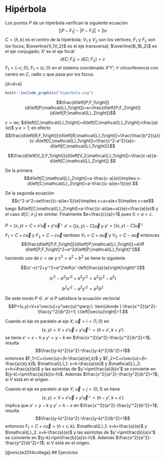 # Hipérbola

Los puntos $P$ de un hipérbola  verifican la siguiente ecuación
$$\left|\left|P-F_1\right|-\left|P-F_1\right|\right|=2a$$
$C=(h,k)$ es el centro de la hipérbola; $V_1$ y $V_2$ son los vértices; $F_1$ y $F_2$
son los focos; $\overline{V_1V_2}$ es el eje transversal; $\overline{B_1B_2}$ es el eje conjugado; $X'$ es el eje focal
$$d\left[C;F_1\right]=d\left[C;F_2\right]=c$$
$F_1=(-c,0)$; $F_1=(c,0)$ en el sistema coordenado $X'Y'$; $\mathcal{C}$ circunferencia con centro en $C$, radio $c$ que pasa por los focos.

\[d\left[V_1;C\right]=d\left[V_2;C\right]=a\]


```r
knitr::include_graphics("hiperbola.svg")
```
$$\frac{d\left[P;F_1\right]}{d\left[P;\mathcal{L}_1\right]}=e=\frac{d\left[P;F_2\right]}{d\left[P;\mathcal{L}_2\right]}$$

$c=ae$; $d\left[C;\mathcal{L}_1\right]=d\left[C;\mathcal{L}_2\right]=\frac{a}{e}$ y $e>1$; en efecto $$\frac{d\left[R;F_1\right]}{d\left[R;\mathcal{L}_1\right]}=\frac{\frac{b^2}{a}}{c-d\left[C;\mathcal{L}_1\right]}=\frac{c^2-a^2}{a(c-d\left[C;\mathcal{L}_1\right])}$$

$$\frac{d\left[V_2;F_1\right]}{d\left[V_2;\mathcal{L}_1\right]}=\frac{c-a}{a-d\left[C;\mathcal{L}_2\right]}.$$

De la primera $$d\left[C;\mathcal{L}_2\right]=a-\frac{c-a}{e}\implies c-d\left[C;\mathcal{L}_2\right]=a-\frac{(c-a)(e+1)}{e}.$$

De la segunda ecuación $$c^2-a^2=ae\frac{(c-a)(e+1)}{e}\implies c+a=a(e+1)\implies c=ae$$ luego $d\left[C;\mathcal{L}_2\right]=a-\frac{(c-a)(ae+a)}{e}=\frac{a}{e}$ y el caso  $d\left[C;\mathcal{L}_1\right]$ es similar. Finalmente $e=\frac{c}{a}>1$ pues $0<a<c.$

$P=(x,y)=C+x'\vec{u}+y'\vec{u}^\perp$ $x'=[(x,y)-C]\vec{u}$ y $y'=[(x,y)-C]\vec{u}^\perp$

$F_1=C+c\vec{u}$ y $F_2=C-c\vec{u}$ tambien $V_1=C+a\vec{u}$ y $V_2=C-a\vec{u}$ entonces $$\frac{d\left[P;F_1\right]}{d\left[P;\mathcal{L}_1\right]}=e\iff d\left[P;F_1\right]^2=e^2d\left[P;\mathcal{L}_1\right]^2$$ haciendo uso de $c=ae$ y $c^2=a^2+b^2$ se tiene lo siguiente

$$(x'-c)^2+y'^2=e^2\left(x'-\left(\frac{a}{e}\right)\right)^2$$

$$(c^2-a^2) x'^2+a^2y'^2=a^2(c^2-a^2)$$

$$b^2x'^2-a^2y'^2=a^2b^2$$

De este modo $P\in\mathcal{H}$ si $P$ satisface la ecuación vectorial $$P=(x,y)=V+x'\vec{u}+y'\vec{u}^\perp;\: \text{donde } \frac{x'^2}{a^2}-\frac{y'^2}{b^2}=1; \:\left|\vec{u}\right|=1.$$

Cuando el eje es paralelo al eje $X$; $\vec{u}=i=(1,0)$ en $$(x,y)=V+x'\vec{u}+y'\vec{u}^\perp=(h+x',k+y')$$ se tiene $x'=x-h$ y $y'=y-k$ en $\frac{x'^2}{a^2}-\frac{y'^2}{b^2}=1$; resulta $$\frac{(y-k)^2}{a^2}-\frac{(y-k)^2}{b^2}=1$$ entonces $F_1=C+c\vec{u}=(h-\frac{a}{e},k)$ y $F_2=C+c\vec{u}=(h-\frac{a}{e},k)$; $\mathcal{L}_1: x=h-\frac{a}{e}$ y  $\mathcal{L}_2: x=h+\frac{a}{e}$ y las asíntotas de $y'=\pm\frac{a}{b}x'$ se convierte en  $(y-k)=\pm\frac{a}{b}(x-h)$. Además $\frac{x^2}{a^2}-\frac{y^2}{b^2}=1$; si $V$ está en el origen.

Cuando el eje es paralelo al eje $Y$; $\vec{u}=j=(0,1)$ se tiene $$(x,y)=V+x'\vec{u}+y'\vec{u}^\perp=(h-y',k+x')$$ implica que $x'=y-k$ y $y'=h-x$  en $\frac{x'^2}{a^2}-\frac{y'^2}{b^2}=1$; resulta $$\frac{(y-k)^2}{a^2}-\frac{(y-k)^2}{b^2}=1$$ entonces  $F_1=C+c\vec{u}=(h+c,k)$; $\mathcal{L}_1: x=k+\frac{a}{e}$ y  $\mathcal{L}_2: x=k-\frac{a}{e}$ y las asíntotas de $y'=\pm\frac{b}{a}x'$ se convierte en  $(y-k)=\pm\frac{b}{a}(x-h)$. Además $\frac{x^2}{a^2}-\frac{y^2}{b^2}=1$; si $V$ está en el origen.


[@vincze2014college]
## Ejercicios
